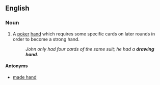 ==English==

===Noun===
{{en-noun|head=[[drawing]] [[hand]]}}

# {{context|poker}} A [[poker]] [[hand]] which requires some specific cards on later rounds in order to become a strong hand.
#: ''John only had four cards of the same suit; he had a '''drawing hand'''.''

====Antonyms====

* [[made hand]]